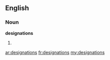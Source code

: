 ==English==

===Noun===
'''designations'''

# {{plural of|[[designation]]}}

[[ar:designations]]
[[fr:designations]]
[[my:designations]]